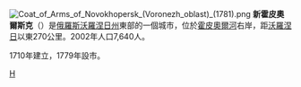{{coord|51|06|N|41|37|E|display=title}}
[[File:Coat_of_Arms_of_Novokhopersk_(Voronezh_oblast)_(1781).png|right]]
'''新霍皮奧爾斯克'''（{{lang-ru|Новохопёрск}}）是[[俄羅斯|俄羅斯]][[沃羅涅日州|沃羅涅日州]]東部的一個城市，位於[[霍皮奧爾河|霍皮奧爾河]]右岸，距[[沃羅涅日|沃羅涅日]]以東270公里。2002年人口7,640人。

1710年建立，1779年設市。

{{沃羅涅日州城市}}

[[Category:沃羅涅日州城市|Н]]